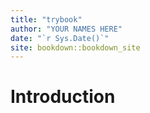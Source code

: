 ```yaml
--- 
title: "trybook"
author: "YOUR NAMES HERE"
date: "`r Sys.Date()`"
site: bookdown::bookdown_site
---
```


# Introduction

